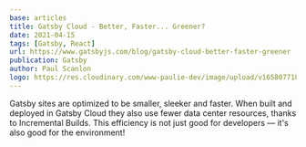 ```yaml
---
base: articles
title: Gatsby Cloud - Better, Faster... Greener?
date: 2021-04-15
tags: [Gatsby, React]
url: https://www.gatsbyjs.com/blog/gatsby-cloud-better-faster-greener
publication: Gatsby
author: Paul Scanlon
logo: https://res.cloudinary.com/www-paulie-dev/image/upload/v1658077182/paulie.dev/Logos/gatsby-logo_dgbkjm.png
---
```


Gatsby sites are optimized to be smaller, sleeker and faster. When built and deployed in Gatsby Cloud they also use
fewer data center resources, thanks to Incremental Builds. This efficiency is not just good for developers — it's also
good for the environment!
